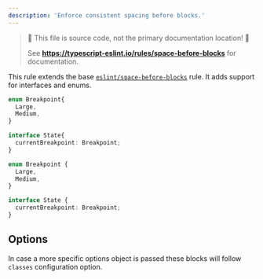 ```yaml
---
description: 'Enforce consistent spacing before blocks.'
---
```



> 🛑 This file is source code, not the primary documentation location! 🛑
>
> See **https://typescript-eslint.io/rules/space-before-blocks** for documentation.

This rule extends the base [`eslint/space-before-blocks`](https://eslint.org/docs/rules/space-before-blocks) rule.
It adds support for interfaces and enums.

<Tabs>
<TabItem value="❌ Incorrect">

<!-- prettier-ignore -->
```ts
enum Breakpoint{
  Large,
  Medium,
}

interface State{
  currentBreakpoint: Breakpoint;
}
```

</TabItem>
<TabItem value="✅ Correct">

```ts
enum Breakpoint {
  Large,
  Medium,
}

interface State {
  currentBreakpoint: Breakpoint;
}
```

</TabItem>
</Tabs>

## Options

In case a more specific options object is passed these blocks will follow `classes` configuration option.
